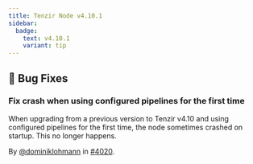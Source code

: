 ```yaml
---
title: Tenzir Node v4.10.1
sidebar:
  badge:
    text: v4.10.1
    variant: tip
---
```


## 🐛 Bug Fixes

### Fix crash when using configured pipelines for the first time

When upgrading from a previous version to Tenzir v4.10 and using configured
pipelines for the first time, the node sometimes crashed on startup. This no
longer happens.

By [@dominiklohmann](https://github.com/dominiklohmann) in [#4020](https://github.com/tenzir/tenzir/pull/4020).
